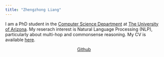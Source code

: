```yaml
---
title: "Zhengzhong Liang"
---
```


I am a PhD student in the [Computer Science Department](https://www.cs.arizona.edu/) at [The University of Arizona](http://www.arizona.edu/). My reserach interest is Natural Language Processing (NLP), particularly about multi-hop and commonsense reasoning. My CV is available [here](ProjectDocs/zhengzhongliang_CV.pdf).

<center>
  [Github](https://github.com/zhengzhongliang)
</center>




